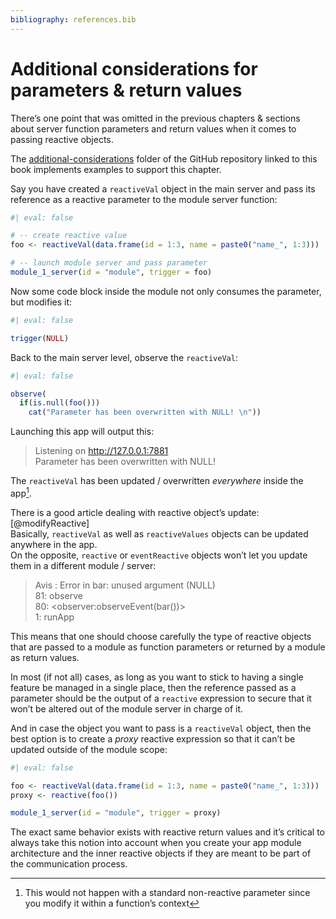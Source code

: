 ```yaml
---
bibliography: references.bib
---
```


# Additional considerations for parameters & return values

There's one point that was omitted in the previous chapters & sections about server function parameters and return values when it comes to passing reactive objects.

::: callout-note
The [additional-considerations](https://github.com/thekangaroofactory/template-r-shiny-communication/tree/main/additional-considerations) folder of the GitHub repository linked to this book implements examples to support this chapter.
:::

Say you have created a `reactiveVal` object in the main server and pass its reference as a reactive parameter to the module server function:

```r
#| eval: false

# -- create reactive value
foo <- reactiveVal(data.frame(id = 1:3, name = paste0("name_", 1:3)))

# -- launch module server and pass parameter
module_1_server(id = "module", trigger = foo)

```

Now some code block inside the module not only consumes the parameter, but modifies it:

```r
#| eval: false

trigger(NULL)

```

Back to the main server level, observe the `reactiveVal`:

```r
#| eval: false

observe(
  if(is.null(foo()))
    cat("Parameter has been overwritten with NULL! \n"))

```

Launching this app will output this:

> Listening on <http://127.0.0.1:7881>\
> Parameter has been overwritten with NULL!

The `reactiveVal` has been updated / overwritten *everywhere* inside the app[^considerations-parameters-return-values-1].

[^considerations-parameters-return-values-1]: This would not happen with a standard non-reactive parameter since you modify it within a function's context

There is a good article dealing with reactive object's update: [@modifyReactive]\
Basically, `reactiveVal` as well as `reactiveValues` objects can be updated anywhere in the app.\
On the opposite, `reactive` or `eventReactive` objects won't let you update them in a different module / server:

> Avis : Error in bar: unused argument (NULL)\
> 81: observe\
> 80: \<observer:observeEvent(bar())\>\
> 1: runApp

This means that one should choose carefully the type of reactive objects that are passed to a module as function parameters or returned by a module as return values.

In most (if not all) cases, as long as you want to stick to having a single feature be managed in a single place, then the reference passed as a parameter should be the output of a `reactive` expression to secure that it won't be altered out of the module server in charge of it.

And in case the object you want to pass is a `reactiveVal` object, then the best option is to create a *proxy* reactive expression so that it can't be updated outside of the module scope:

```r
#| eval: false

foo <- reactiveVal(data.frame(id = 1:3, name = paste0("name_", 1:3)))
proxy <- reactive(foo())

module_1_server(id = "module", trigger = proxy)

```

The exact same behavior exists with reactive return values and it's critical to always take this notion into account when you create your app module architecture and the inner reactive objects if they are meant to be part of the communication process.
